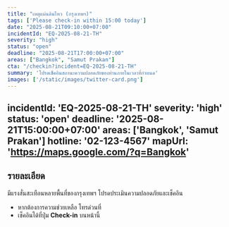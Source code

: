 ```yaml
---
title: "เหตุแผ่นดินไหว (กรุงเทพฯ)"
tags: ['Please check-in within 15:00 today']
date: "2025-08-21T09:10:00+07:00"
incidentId: "EQ-2025-08-21-TH"
severity: "high" 
status: "open"
deadline: "2025-08-21T17:00:00+07:00"
areas: ["Bangkok", "Samut Prakan"]
cta: "/checkin?incident=EQ-2025-08-21-TH"
summary: 'โปรดเช็คอินสถานะความปลอดภัยของท่านภายในเวลาที่กำหนด'
images: ['/static/images/twitter-card.png']
---
```

incidentId: 'EQ-2025-08-21-TH'
severity: 'high'
status: 'open'
deadline: '2025-08-21T15:00:00+07:00'
areas: ['Bangkok', 'Samut Prakan']
hotline: '02-123-4567'
mapUrl: 'https://maps.google.com/?q=Bangkok'
---

## รายละเอียด
มีแรงสั่นสะเทือนหลายพื้นที่ของกรุงเทพฯ โปรดประเมินความปลอดภัยและเช็คอิน

- หากต้องการความช่วยเหลือ โทรด่วนที่
- เช็คอินได้ที่ปุ่ม **Check-in** บนหน้านี้
